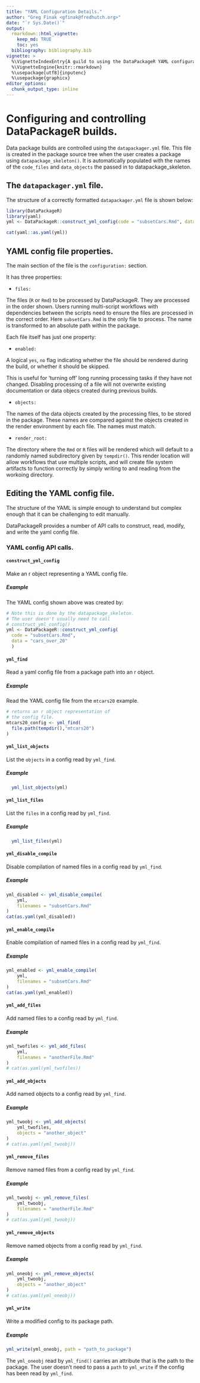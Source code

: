 ```yaml
---
title: "YAML Configuration Details."
author: "Greg Finak <gfinak@fredhutch.org>"
date: "`r Sys.Date()`"
output: 
  rmarkdown::html_vignette:
    keep_md: TRUE
    toc: yes
  bibliography: bibliography.bib
vignette: >
  %\VignetteIndexEntry{A guild to using the DataPackageR YAML configuration file}
  %\VignetteEngine{knitr::rmarkdown}
  %\usepackage[utf8]{inputenc}
  %\usepackage{graphicx}
editor_options: 
  chunk_output_type: inline
---
```


# Configuring and controlling DataPackageR builds.

Data package builds are controlled using the `datapackager.yml` file. This file is created in the package source tree when the user creates a package using `datapackage_skeleton()`. It is automatically populated with the names of the `code_files` and `data_objects` the passed in to datapackage_skeleton.

## The `datapackager.yml` file.

The structure of a correctly formatted `datapackager.yml` file is shown below:

```r
library(DataPackageR)
library(yaml)
yml <- DataPackageR::construct_yml_config(code = "subsetCars.Rmd", data = "cars_over_20")
```

```r
cat(yaml::as.yaml(yml))
```

## YAML config file properties.

The main section of the file is the `configuration:` section.

It has three properties:

- `files:` 
  
The files (`R` or `Rmd`) to be processed by DataPackageR. They are processed in the order shown. Users running multi-script workflows with dependencies between the scripts need to ensure the files are processed in the correct order. Here `subsetCars.Rmd` is the only file to process. The name is transformed to an absolute path within the package.
  
Each file itself has just one property:
  
  - `enabled:` 
    
  A logical `yes`, `no` flag indicating whether the file should be rendered during the build, or whether it should be skipped.

  This is useful for 'turning off' long running processing tasks if they have not changed. Disabling processing of a file will not overwrite existing documentation or data objecs created during previous builds.
  
- `objects:` 
  
The names of the data objects created by the processing files, to be stored in the package. These names are compared against the objects created in the render environment by each file. The names must match.

- `render_root:` 
  
The directory where the `Rmd` or `R` files will be rendered which will default to a randomly named subdirectory given by `tempdir()`. This render location will allow workflows that use multiple scripts, and will create file system artifacts to function correctly by simply writing to and reading from the workoing directory.

## Editing the YAML config file.

The structure of the YAML is simple enough to understand but complex enough that it can be challenging to edit manually.

DataPackageR provides a number of API calls to construct, read, modify, and write the yaml config file.

### YAML config API calls.

#### `construct_yml_config` 

  Make an r object representing a YAML config file.
  
##### Example
  The YAML config shown above was created by: 
```r
# Note this is done by the datapackage_skeleton. 
# The user doesn't usually need to call 
# construct_yml_config()
yml <- DataPackageR::construct_yml_config(
  code = "subsetCars.Rmd",
  data = "cars_over_20"
  )
```
  
  
#### `yml_find` 

  Read a yaml config file from a package path into an r object.
  
##### Example

  Read the YAML config file from the `mtcars20` example.
  
```r
# returns an r object representation of
# the config file.
mtcars20_config <- yml_find(
  file.path(tempdir(),"mtcars20")
)
```

#### `yml_list_objects` 

  List the `objects` in a config read by `yml_find`.
  
##### Example

```r
  yml_list_objects(yml)
```
  
#### `yml_list_files` 

  List the `files` in a config read by `yml_find`.

##### Example

```r
  yml_list_files(yml)
```
  
#### `yml_disable_compile` 

  Disable compilation of named files in a config read by `yml_find`.

##### Example

```r
yml_disabled <- yml_disable_compile(
    yml,
    filenames = "subsetCars.Rmd"
)
cat(as.yaml(yml_disabled))
```

#### `yml_enable_compile` 

  Enable compilation of named files in a config read by `yml_find`.

##### Example

```r
yml_enabled <- yml_enable_compile(
    yml,
    filenames = "subsetCars.Rmd"
)
cat(as.yaml(yml_enabled))
```

#### `yml_add_files` 
  
  Add named files to a config read by `yml_find`.
  
##### Example

```r
yml_twofiles <- yml_add_files(
    yml,
    filenames = "anotherFile.Rmd"
)
# cat(as.yaml(yml_twofiles))
```

#### `yml_add_objects` 

  Add named objects to a config read by `yml_find`.

##### Example

```r
yml_twoobj <- yml_add_objects(
    yml_twofiles,
    objects = "another_object"
)
# cat(as.yaml(yml_twoobj))
```

#### `yml_remove_files` 

  Remove named files from a config read by `yml_find`.

##### Example

```r
yml_twoobj <- yml_remove_files(
    yml_twoobj,
    filenames = "anotherFile.Rmd"
)
# cat(as.yaml(yml_twoobj))
```

#### `yml_remove_objects` 

  Remove named objects from a config read by `yml_find`.

##### Example

```r
yml_oneobj <- yml_remove_objects(
    yml_twoobj,
    objects = "another_object"
)
# cat(as.yaml(yml_oneobj))
```

#### `yml_write` 

  Write a modified config to its package path.

##### Example

```r
yml_write(yml_oneobj, path = "path_to_package")
```

The `yml_oneobj` read by `yml_find()` carries an attribute
that is the path to the package. The user doesn't need to pass a `path` to `yml_write` if the config has been read by `yml_find`.
